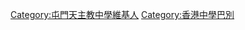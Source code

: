 {{Userbox
  |id=TMCSS
  |id-c=#ffffff
  |info=這個用戶是'''[[屯門天主教中學]]'''的老師、校友或學生。
  |info-c=#E0FFFF
  |info-s=10
  |border-c=#0000cc
}}<includeonly>[[Category:屯門天主教中學維基人]]</includeonly>
<noinclude>
<p style="clear: both; padding-top: 2em">
[[Category:香港中學巴別]]
</noinclude>